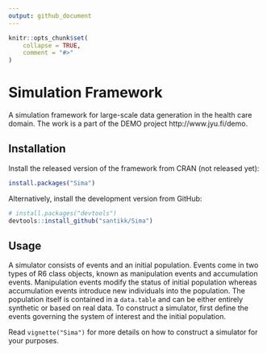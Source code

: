 ```yaml
---
output: github_document
---
```


```r
knitr::opts_chunk$set(
    collapse = TRUE,
    comment = "#>"
)
```

# Simulation Framework

A simulation framework for large-scale data generation in the health care domain. The work is a part of the DEMO project http://www.jyu.fi/demo.

## Installation

Install the released version of the framework from CRAN (not released yet):
```r
install.packages("Sima")
```

Alternatively, install the development version from GitHub:
```r
# install.packages("devtools")
devtools::install_github("santikk/Sima")
```

## Usage
A simulator consists of events and an initial population. Events come in two types of R6 class objects, known as manipulation events and accumulation events. Manipulation events modify the status of initial population whereas accumulation events introduce new individuals into the population. The population itself is contained in a `data.table` and can be either entirely synthetic or based on real data. To construct a simulator, first define the events governing the system of interest and the initial population.

Read `vignette("Sima")` for more details on how to construct a simulator for your purposes.

